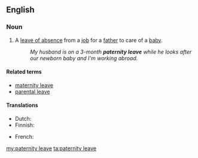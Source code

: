 ==English==
{{wikipedia}}
===Noun===
{{en-noun|head=[[paternity]] [[leave]]}}

# A [[leave of absence]] from a [[job]] for a [[father]] to care of a [[baby]].
#:''My husband is on a 3-month '''paternity leave''' while he looks after our newborn baby and I'm working abroad.''

====Related terms====
*[[maternity leave]]
*[[parental leave]]

====Translations====
{{trans-top|a leave of absence from a job for a father to care of a baby}}
* Dutch: {{t|nl|vaderschapsverlof}}
*Finnish: {{t|fi|isyysloma}}
{{trans-mid}}
*French: {{t|fr|congé de paternité|m}}
{{trans-bottom}}

[[my:paternity leave]]
[[ta:paternity leave]]